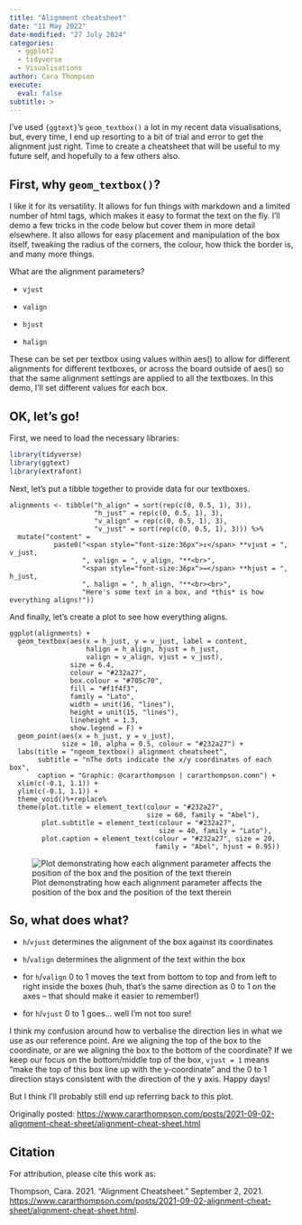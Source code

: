 ```yaml
---
title: "Alignment cheatsheet"
date: "11 May 2022"
date-modified: "27 July 2024"
categories:
  - ggplot2
  - tidyverse
  - Visualisations
author: Cara Thompson
execute: 
  eval: false
subtitle: >
---
```


I've used `{ggtext}`'s `geom_textbox()` a lot in my recent data visualisations, but, every time, I end up resorting to a bit of trial and error to get the alignment just right. Time to create a cheatsheet that will be useful to my future self, and hopefully to a few others also.

## **First, why `geom_textbox()`?**

I like it for its versatility. It allows for fun things with markdown and a limited number of html tags, which makes it easy to format the text on the fly. I'll demo a few tricks in the code below but cover them in more detail elsewhere. It also allows for easy placement and manipulation of the box itself, tweaking the radius of the corners, the colour, how thick the border is, and many more things.

What are the alignment parameters?

-   `vjust`

-   `valign`

-   `hjust`

-   `halign`

These can be set per textbox using values within aes() to allow for different alignments for different textboxes, or across the board outside of aes() so that the same alignment settings are applied to all the textboxes. In this demo, I'll set different values for each box.

## **OK, let's go!**

First, we need to load the necessary libraries:

```r
library(tidyverse)
library(ggtext)
library(extrafont)
```

Next, let's put a tibble together to provide data for our textboxes.

```         
alignments <- tibble("h_align" = sort(rep(c(0, 0.5, 1), 3)),
                     "h_just" = rep(c(0, 0.5, 1), 3), 
                     "v_align" = rep(c(0, 0.5, 1), 3),
                     "v_just" = sort(rep(c(0, 0.5, 1), 3))) %>%
  mutate("content" = 
           paste0("<span style="font-size:36px">↕️</span> **vjust = ", v_just,
                  ", valign = ", v_align, "**<br>",
                  "<span style="font-size:36px">↔️</span> **hjust = ", h_just,
                  ", halign = ", h_align, "**<br><br>",
                  "Here's some text in a box, and *this* is how everything aligns!"))
```

And finally, let's create a plot to see how everything aligns.

```         
ggplot(alignments) +
  geom_textbox(aes(x = h_just, y = v_just, label = content,
                   halign = h_align, hjust = h_just,
                   valign = v_align, vjust = v_just),
               size = 6.4,
               colour = "#232a27",
               box.colour = "#705c70", 
               fill = "#f1f4f3",
               family = "Lato",
               width = unit(16, "lines"),
               height = unit(15, "lines"),
               lineheight = 1.3,
               show.legend = F) +
  geom_point(aes(x = h_just, y = v_just), 
             size = 10, alpha = 0.5, colour = "#232a27") +
  labs(title = "ngeom_textbox() alignment cheatsheet",
       subtitle = "nThe dots indicate the x/y coordinates of each box",
       caption = "Graphic: @cararthompson | cararthompson.comn") +
  xlim(c(-0.1, 1.1)) +
  ylim(c(-0.1, 1.1)) +
  theme_void()%+replace%
  theme(plot.title = element_text(colour = "#232a27", 
                                  size = 60, family = "Abel"),
        plot.subtitle = element_text(colour = "#232a27", 
                                     size = 40, family = "Lato"),
        plot.caption = element_text(colour = "#232a27", size = 20, 
                                    family = "Abel", hjust = 0.95))
```

![Plot demonstrating how each alignment parameter affects the position of the box and the position of the text therein](img/align_cheatsheet.png)

## **So, what does what?**

-   `h`/`vjust` determines the alignment of the box against its coordinates

-   `h`/`valign` determines the alignment of the text within the box

-   for `h`/`valign` 0 to 1 moves the text from bottom to top and from left to right inside the boxes (huh, that's the same direction as 0 to 1 on the axes – that should make it easier to remember!)

-   for `h`/`vjust` 0 to 1 goes… well I'm not too sure!

I think my confusion around how to verbalise the direction lies in what we use as our reference point. Are we aligning the top of the box to the coordinate, or are we aligning the box to the bottom of the coordinate? If we keep our focus on the bottom/middle top of the box, `vjust = 1` means “make the top of this box line up with the y-coordinate” and the 0 to 1 direction stays consistent with the direction of the y axis. Happy days!

But I think I'll probably still end up referring back to this plot.

Originally posted: <https://www.cararthompson.com/posts/2021-09-02-alignment-cheat-sheet/alignment-cheat-sheet.html>

## **Citation**

For attribution, please cite this work as:

Thompson, Cara. 2021. “Alignment Cheatsheet.” September 2, 2021. [https://www.cararthompson.com/posts/2021-09-02-alignment-cheat-sheet/alignment-cheat-sheet.html](https://www.cararthompson.com/posts/2021-09-02-alignment-cheat-sheet/alignment-cheat-sheet).
